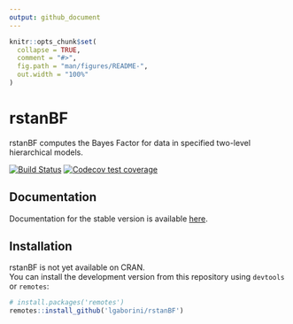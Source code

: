 ```yaml
---
output: github_document
---
```


<!-- README.md is generated from README.Rmd. Please edit that file -->

```r
knitr::opts_chunk$set(
  collapse = TRUE,
  comment = "#>",
  fig.path = "man/figures/README-",
  out.width = "100%"
)
```
# rstanBF

rstanBF computes the Bayes Factor for data in specified two-level hierarchical models.

[![Build Status](https://travis-ci.org/lgaborini/rstanBF.svg?branch=master)](https://travis-ci.org/lgaborini/rstanBF)
[![Codecov test coverage](https://codecov.io/gh/lgaborini/rstanBF/branch/master/graph/badge.svg)](https://codecov.io/gh/lgaborini/rstanBF?branch=master)

## Documentation

Documentation for the stable version is available [here](https://lgaborini.github.io/rstanBF/).

## Installation

rstanBF is not yet available on CRAN.    
You can install the development version from this repository using `devtools` or `remotes`:

```r
# install.packages('remotes')
remotes::install_github('lgaborini/rstanBF')
```

